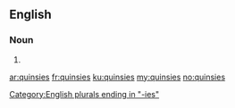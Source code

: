 ==English==

===Noun===
{{head|en}}

# {{plural of|quinsy}}

[[Category:English plurals ending in "-ies"]]

[[ar:quinsies]]
[[fr:quinsies]]
[[ku:quinsies]]
[[my:quinsies]]
[[no:quinsies]]